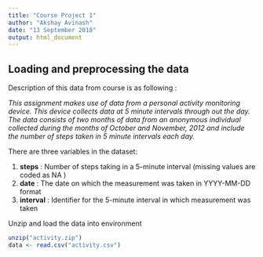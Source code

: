 ```yaml
---
title: "Course Project 1"
author: "Akshay Avinash"
date: "13 September 2018"
output: html_document
---
```


## Loading and preprocessing the data  

Description of this data from course is as following :  

*This assignment makes use of data from a personal activity monitoring device. This device collects data at 5 minute intervals through out the day. The data consists of two months of data from an anonymous individual collected during the months of October and November, 2012 and include the number of steps taken in 5 minute intervals each day.*  

There are three variables in the dataset:

1. **steps** : Number of steps taking in a 5-minute interval (missing values are coded as NA )
2. **date** : The date on which the measurement was taken in YYYY-MM-DD format
3. **interval** : Identifier for the 5-minute interval in which measurement was taken

Unzip and load the data into environment

```r
unzip("activity.zip")
data <- read.csv("activity.csv")
```